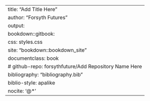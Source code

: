 ---
title: "Add Title Here"
author: "Forsyth Futures"
output:
  bookdown::gitbook:
    css: styles.css
site: "bookdown::bookdown_site"
documentclass: book
# github-repo: forsythfuture/Add Repository Name Here
bibliography: "bibliography.bib"
biblio-style: apalike
nocite: '@*'
---